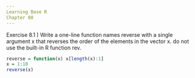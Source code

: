 ```yaml
---
Learning Base R
Chapter 08
---
```



Exercise 8.1 ) Write a one-line function names reverse with a single argument x that reverses the order of the elements in the vector x.  do not use the built-in R function rev.
```r
reverse = function(x) x[length(x):1]
x = 1:10
reverse(x)
```